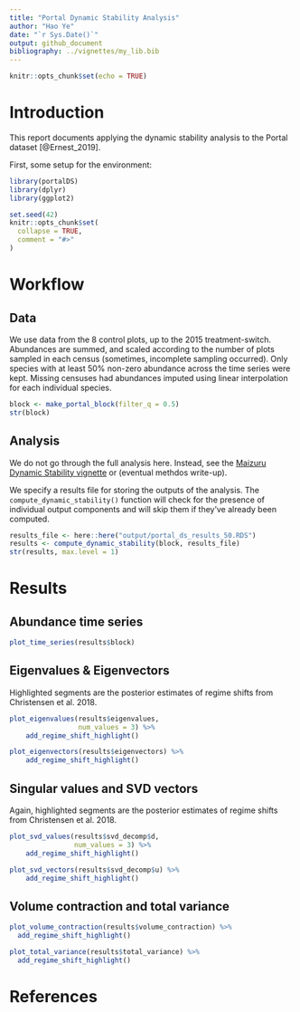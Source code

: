 ```yaml
---
title: "Portal Dynamic Stability Analysis"
author: "Hao Ye"
date: "`r Sys.Date()`"
output: github_document
bibliography: ../vignettes/my_lib.bib
---
```


```r
knitr::opts_chunk$set(echo = TRUE)
```

# Introduction

This report documents applying the dynamic stability analysis to the Portal dataset [@Ernest_2019].

First, some setup for the environment:

```r
library(portalDS)
library(dplyr)
library(ggplot2)

set.seed(42)
knitr::opts_chunk$set(
  collapse = TRUE,
  comment = "#>"
)
```

# Workflow

## Data

We use data from the 8 control plots, up to the 2015 treatment-switch. Abundances are summed, and scaled according to the number of plots sampled in each census (sometimes, incomplete sampling occurred). Only species with at least 50% non-zero abundance across the time series were kept. Missing censuses had abundances imputed using linear interpolation for each individual species.

```r
block <- make_portal_block(filter_q = 0.5)
str(block)
```

## Analysis

We do not go through the full analysis here. Instead, see the [Maizuru Dynamic Stability vignette](https://ha0ye.github.io/portalDS/articles/maizuru-dynamic-stability.html) or (eventual methdos write-up).

We specify a results file for storing the outputs of the analysis. The `compute_dynamic_stability()` function will check for the presence of individual output components and will skip them if they've already been computed.

```r
results_file <- here::here("output/portal_ds_results_50.RDS")
results <- compute_dynamic_stability(block, results_file)
str(results, max.level = 1)
```

# Results

## Abundance time series

```r
plot_time_series(results$block)
```

## Eigenvalues & Eigenvectors

Highlighted segments are the posterior estimates of regime shifts from Christensen et al. 2018.

```r
plot_eigenvalues(results$eigenvalues, 
                 num_values = 3) %>% 
    add_regime_shift_highlight()
```

```r
plot_eigenvectors(results$eigenvectors) %>% 
    add_regime_shift_highlight()
```

## Singular values and SVD vectors

Again, highlighted segments are the posterior estimates of regime shifts from Christensen et al. 2018.

```r
plot_svd_values(results$svd_decomp$d, 
                num_values = 3) %>% 
    add_regime_shift_highlight()
```

```r
plot_svd_vectors(results$svd_decomp$u) %>% 
    add_regime_shift_highlight()
```

## Volume contraction and total variance

```r
plot_volume_contraction(results$volume_contraction) %>%
  add_regime_shift_highlight()
```

```r
plot_total_variance(results$total_variance) %>%
  add_regime_shift_highlight()
```

# References
